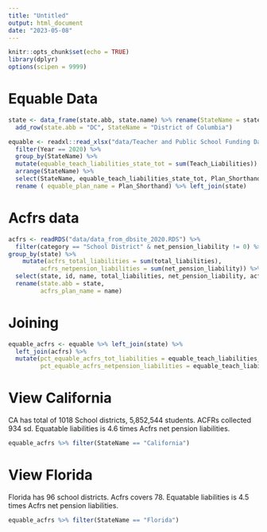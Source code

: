 ```yaml
---
title: "Untitled"
output: html_document
date: "2023-05-08"
---
```


```r
knitr::opts_chunk$set(echo = TRUE)
library(dplyr)
options(scipen = 9999)
```

# Equable Data
```r
state <- data_frame(state.abb, state.name) %>% rename(StateName = state.name) %>% 
  add_row(state.abb = "DC", StateName = "District of Columbia")

equable <- readxl::read_xlsx("data/Teacher and Public School Funding Data.xlsx", sheet = "Just Teachers") %>% 
  filter(Year == 2020) %>% 
  group_by(StateName) %>% 
  mutate(equable_teach_liabilities_state_tot = sum(Teach_Liabilities)) %>% 
  arrange(StateName) %>% 
  select(StateName, equable_teach_liabilities_state_tot, Plan_Shorthand) %>%
  rename ( equable_plan_name = Plan_Shorthand) %>% left_join(state)

```

# Acfrs data
```r
acfrs <- readRDS("data/data_from_dbsite_2020.RDS") %>% 
  filter(category == "School District" & net_pension_liability != 0) %>%
group_by(state) %>% 
    mutate(acfrs_total_liabilities = sum(total_liabilities),
         acfrs_netpension_liabilities = sum(net_pension_liability)) %>%
  select(state, id, name, total_liabilities, net_pension_liability, acfrs_total_liabilities, acfrs_netpension_liabilities) %>% 
  rename(state.abb = state,
         acfrs_plan_name = name)  

```

# Joining
```r
equable_acfrs <- equable %>% left_join(state) %>% 
  left_join(acfrs) %>% 
  mutate(pct_equable_acfrs_tot_liabilities = equable_teach_liabilities_state_tot/acfrs_total_liabilities, 
         pct_equable_acfrs_netpension_liabilities = equable_teach_liabilities_state_tot/acfrs_netpension_liabilities) %>%  distinct() %>% select(-state.abb)
```
# View California 

CA has total of 1018 School districts, 5,852,544 students. ACFRs collected 934 sd. Equatable liabilities is 4.6 times Acfrs net pension liabilities.

```r
equable_acfrs %>% filter(StateName == "California")

```
# View Florida 

Florida has 96 school districts. Acfrs covers 78. Equatable liabilities is 4.5 times Acfrs net pension liabilities. 

```r
equable_acfrs %>% filter(StateName == "Florida")
```

